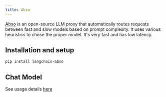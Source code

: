 ```yaml
---
title: Abso
---
```


[Abso](https://abso.ai/#router) is an open-source LLM proxy that automatically routes requests between fast and slow models based on prompt complexity. It uses various heuristics to chose the proper model. It's very fast and has low latency.

## Installation and setup

```bash
pip install langchain-abso
```

## Chat Model

See usage details [here](/oss/python/integrations/chat/abso)
